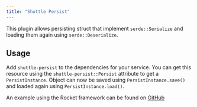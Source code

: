 ```yaml
---
title: "Shuttle Persist"
---
```


This plugin allows persisting struct that implement `serde::Serialize` and loading them again using `serde::Deserialize`.

## Usage
Add `shuttle-persist` to the dependencies for your service. You can get this resource using the `shuttle-persist::Persist` attribute to get a `PersistInstance`. Object can now be saved using `PersistInstance.save()` and loaded again using `PersistInstance.load()`.

An example using the Rocket framework can be found on [GitHub](https://github.com/shuttle-hq/examples/tree/main/rocket/persist)
